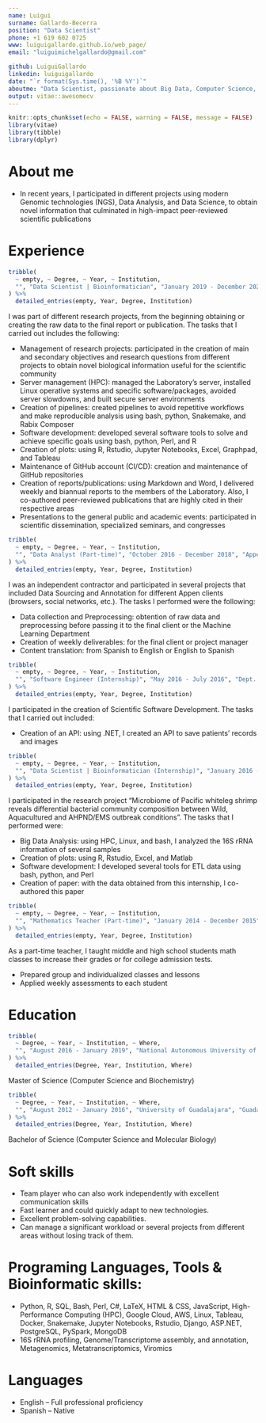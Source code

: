 ```yaml
---
name: Luigui
surname: Gallardo-Becerra
position: "Data Scientist"
phone: +1 619 602 0725
www: luiguigallardo.github.io/web_page/
email: "luiguimichelgallardo@gmail.com"

github: LuiguiGallardo
linkedin: luiguigallardo
date: "`r format(Sys.time(), '%B %Y')`"
aboutme: "Data Scientist, passionate about Big Data, Computer Science, and Machine Learning, looking for new challenges to apply and expand my skills"
output: vitae::awesomecv
---
```


```r
knitr::opts_chunk$set(echo = FALSE, warning = FALSE, message = FALSE)
library(vitae)
library(tibble)
library(dplyr)
```

# About me
 * In recent years, I participated in different projects using modern Genomic technologies (NGS), Data Analysis, and Data Science, to obtain novel information that culminated in high-impact peer-reviewed scientific publications

# Experience
```r
tribble(
  ~ empty, ~ Degree, ~ Year, ~ Institution,
  "", "Data Scientist | Bioinformatician", "January 2019 - December 2022", "Institute of Biotechnology, UNAM",  
) %>% 
  detailed_entries(empty, Year, Degree, Institution)
```

I was part of different research projects, from the beginning obtaining or creating the raw data to the final report or publication. The tasks that I carried out includes the following:

* Management of research projects: participated in the creation of main and secondary objectives and research questions from different projects to obtain novel biological information useful for the scientific community
* Server management (HPC): managed the Laboratory's server, installed Linux operative systems and specific software/packages, avoided server slowdowns, and built secure server environments
* Creation of pipelines: created pipelines to avoid repetitive workflows and make reproducible analysis using bash, python, Snakemake, and Rabix Composer
* Software development: developed several software tools to solve and achieve specific goals using bash, python, Perl, and R
* Creation of plots: using R, Rstudio, Jupyter Notebooks, Excel, Graphpad, and Tableau
* Maintenance of GitHub account (CI/CD): creation and maintenance of GitHub repositories
* Creation of reports/publications: using Markdown and Word, I delivered weekly and biannual reports to the members of the Laboratory. Also, I co-authored peer-reviewed publications that are highly cited in their respective areas
* Presentations to the general public and academic events: participated in scientific dissemination, specialized seminars, and congresses

```r
tribble(
  ~ empty, ~ Degree, ~ Year, ~ Institution,
  "", "Data Analyst (Part-time)", "October 2016 - December 2018", "Appen",  
) %>% 
  detailed_entries(empty, Year, Degree, Institution)
```

I was an independent contractor and participated in several projects that included Data Sourcing and Annotation for different Appen clients (browsers, social networks, etc.). The tasks I performed were the following:

* Data collection and Preprocessing: obtention of raw data and preprocessing before passing it to the final client or the Machine Learning Department
* Creation of weekly deliverables: for the final client or project manager
* Content translation: from Spanish to English or English to Spanish

```r
tribble(
  ~ empty, ~ Degree, ~ Year, ~ Institution,
  "", "Software Engineer (Internship)", "May 2016 - July 2016", "Dept. of Computer Science, CUCEI",  
) %>% 
  detailed_entries(empty, Year, Degree, Institution)
```

I participated in the creation of Scientific Software Development. The tasks that I carried out included:

* Creation of an API: using .NET, I created an API to save patients' records and images

\newpage

```r
tribble(
  ~ empty, ~ Degree, ~ Year, ~ Institution,
  "", "Data Scientist | Bioinformatician (Internship)", "January 2016 - July 2016", "Institute of Biotechnology, UNAM",  
) %>% 
  detailed_entries(empty, Year, Degree, Institution)
```

I participated in the research project "Microbiome of Pacific whiteleg shrimp reveals differential bacterial community composition between Wild, Aquacultured and AHPND/EMS outbreak conditions". The tasks that I performed were:

* Big Data Analysis: using HPC, Linux, and bash, I analyzed the 16S rRNA information of several samples
* Creation of plots: using R, Rstudio, Excel, and Matlab
* Software development: I developed several tools for ETL data using bash, python, and Perl
* Creation of paper: with the data obtained from this internship, I co-authored this paper

```r
tribble(
  ~ empty, ~ Degree, ~ Year, ~ Institution,
  "", "Mathematics Teacher (Part-time)", "January 2014 - December 2015", "Student Coaching",  
) %>% 
  detailed_entries(empty, Year, Degree, Institution)
```

As a part-time teacher, I taught middle and high school students math classes to increase their grades or for college admission tests.

* Prepared group and individualized classes and lessons
* Applied weekly assessments to each student

# Education
```r
tribble(
  ~ Degree, ~ Year, ~ Institution, ~ Where,
  "", "August 2016 - January 2019", "National Autonomous University of Mexico", "Mexico City, Mexico"
) %>% 
  detailed_entries(Degree, Year, Institution, Where)
```
Master of Science (Computer Science and Biochemistry)

```r
tribble(
  ~ Degree, ~ Year, ~ Institution, ~ Where,
  "", "August 2012 - January 2016", "University of Guadalajara", "Guadalajara, Mexico"
) %>% 
  detailed_entries(Degree, Year, Institution, Where)
```
Bachelor of Science (Computer Science and Molecular Biology)

# Soft skills
* Team player who can also work independently with excellent communication skills
* Fast learner and could quickly adapt to new technologies.
* Excellent problem-solving capabilities.
* Can manage a significant workload or several projects from different areas without losing track of them.

# Programing Languages, Tools & Bioinformatic skills:
* Python, R, SQL, Bash, Perl, C#, LaTeX, HTML & CSS, JavaScript, High-Performance Computing (HPC), Google Cloud, AWS, Linux, Tableau, Docker, Snakemake, Jupyter Notebooks, Rstudio, Django, ASP.NET, PostgreSQL, PySpark, MongoDB
* 16S rRNA profiling, Genome/Transcriptome assembly, and annotation, Metagenomics, Metatranscriptomics, Viromics

# Languages
* English – Full professional proficiency
* Spanish – Native
